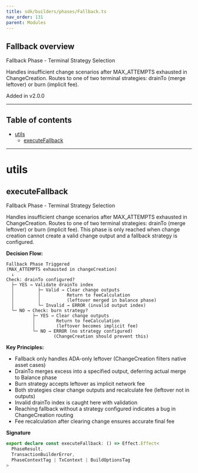 ```yaml
---
title: sdk/builders/phases/Fallback.ts
nav_order: 131
parent: Modules
---
```


## Fallback overview

Fallback Phase - Terminal Strategy Selection

Handles insufficient change scenarios after MAX_ATTEMPTS exhausted in ChangeCreation.
Routes to one of two terminal strategies: drainTo (merge leftover) or burn (implicit fee).

Added in v2.0.0

---

<h2 className="text-delta">Table of contents</h2>

- [utils](#utils)
  - [executeFallback](#executefallback)

---

# utils

## executeFallback

Fallback Phase - Terminal Strategy Selection

Handles insufficient change scenarios after MAX_ATTEMPTS exhausted in ChangeCreation.
Routes to one of two terminal strategies: drainTo (merge leftover) or burn (implicit fee).
This phase is only reached when change creation cannot create a valid change output
and a fallback strategy is configured.

**Decision Flow:**

```
Fallback Phase Triggered
(MAX_ATTEMPTS exhausted in changeCreation)
  ↓
Check: drainTo configured?
  ├─ YES → Validate drainTo index
  │         ├─ Valid → Clear change outputs
  │         │          Return to feeCalculation
  │         │          (leftover merged in balance phase)
  │         └─ Invalid → ERROR (invalid output index)
  └─ NO → Check: burn strategy?
          ├─ YES → Clear change outputs
          │        Return to feeCalculation
          │        (leftover becomes implicit fee)
          └─ NO → ERROR (no strategy configured)
                  (ChangeCreation should prevent this)
```

**Key Principles:**

- Fallback only handles ADA-only leftover (ChangeCreation filters native asset cases)
- DrainTo merges excess into a specified output, deferring actual merge to Balance phase
- Burn strategy accepts leftover as implicit network fee
- Both strategies clear change outputs and recalculate fee (leftover not in outputs)
- Invalid drainTo index is caught here with validation
- Reaching fallback without a strategy configured indicates a bug in ChangeCreation routing
- Fee recalculation after clearing change ensures accurate final fee

**Signature**

```ts
export declare const executeFallback: () => Effect.Effect<
  PhaseResult,
  TransactionBuilderError,
  PhaseContextTag | TxContext | BuildOptionsTag
>
```
